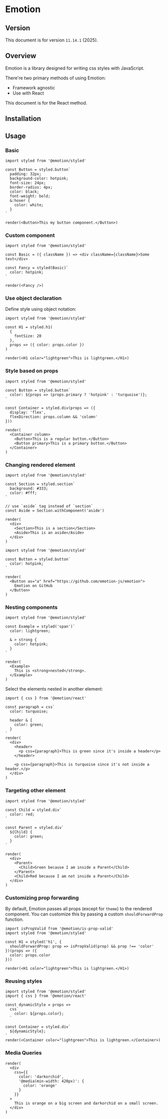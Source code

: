 
# Emotion

## Version

This document is for version `11.14.1` (2025).


## Overview

Emotion is a library designed for writing css styles with JavaScript.

There're two primary methods of using Emotion:
- Framework agnostic
- Use with React

This document is for the React method.


## Installation

<PackageManagerTabs command="install @emotion/react @emotion/styled" />


## Usage

### Basic

```tsx
import styled from '@emotion/styled'

const Button = styled.button`
  padding: 32px;
  background-color: hotpink;
  font-size: 24px;
  border-radius: 4px;
  color: black;
  font-weight: bold;
  &:hover {
    color: white;
  }
`

render(<Button>This my button component.</Button>)
```


### Custom component

```tsx
import styled from '@emotion/styled'

const Basic = ({ className }) => <div className={className}>Some text</div>

const Fancy = styled(Basic)`
  color: hotpink;
`

render(<Fancy />)
```


### Use object declaration

Define style using object notation:

```tsx
import styled from '@emotion/styled'

const H1 = styled.h1(
  {
    fontSize: 20
  },
  props => ({ color: props.color })
)

render(<H1 color="lightgreen">This is lightgreen.</H1>)
```


### Style based on props

```tsx
import styled from '@emotion/styled'

const Button = styled.button`
  color: ${props => (props.primary ? 'hotpink' : 'turquoise')};
`

const Container = styled.div(props => ({
  display: 'flex',
  flexDirection: props.column && 'column'
}))

render(
  <Container column>
    <Button>This is a regular button.</Button>
    <Button primary>This is a primary button.</Button>
  </Container>
)
```


### Changing rendered element

```tsx
import styled from '@emotion/styled'

const Section = styled.section`
  background: #333;
  color: #fff;
`

// use `aside` tag instead of `section`
const Aside = Section.withComponent('aside')

render(
  <div>
    <Section>This is a section</Section>
    <Aside>This is an aside</Aside>
  </div>
)
```

```tsx
import styled from '@emotion/styled'

const Button = styled.button`
  color: hotpink;
`

render(
  <Button as="a" href="https://github.com/emotion-js/emotion">
    Emotion on GitHub
  </Button>
)
```


### Nesting components

```tsx
import styled from '@emotion/styled'

const Example = styled('span')`
  color: lightgreen;

  & > strong {
    color: hotpink;
  }
`

render(
  <Example>
    This is <strong>nested</strong>.
  </Example>
)
```

Select the elements nested in another element:

```tsx
import { css } from '@emotion/react'

const paragraph = css`
  color: turquoise;

  header & {
    color: green;
  }
`
render(
  <div>
    <header>
      <p css={paragraph}>This is green since it's inside a header</p>
    </header>
    
    <p css={paragraph}>This is turquoise since it's not inside a header.</p>
  </div>
)
```


### Targeting other element

```tsx
import styled from '@emotion/styled'

const Child = styled.div`
  color: red;
`

const Parent = styled.div`
  ${Child} {
    color: green;
  }
`

render(
  <div>
    <Parent>
      <Child>Green because I am inside a Parent</Child>
    </Parent>
    <Child>Red because I am not inside a Parent</Child>
  </div>
)
```


### Customizing prop forwarding

By default, Emotion passes all props (except for `theme`) to the rendered component. You can customize this by passing a custom `shouldForwardProp` function.

```tsx
import isPropValid from '@emotion/is-prop-valid'
import styled from '@emotion/styled'

const H1 = styled('h1', {
  shouldForwardProp: prop => isPropValid(prop) && prop !== 'color'
})(props => ({
  color: props.color
}))

render(<H1 color="lightgreen">This is lightgreen.</H1>)
```


### Reusing styles

```tsx
import styled from '@emotion/styled'
import { css } from '@emotion/react'

const dynamicStyle = props =>
  css`
    color: ${props.color};
  `

const Container = styled.div`
  ${dynamicStyle};
`
render(<Container color="lightgreen">This is lightgreen.</Container>)
```


### Media Queries

```tsx
render(
  <div
    css={{
      color: 'darkorchid',
      '@media(min-width: 420px)': {
        color: 'orange'
      }
    }}
  >
    This is orange on a big screen and darkorchid on a small screen.
  </div>
)
```
